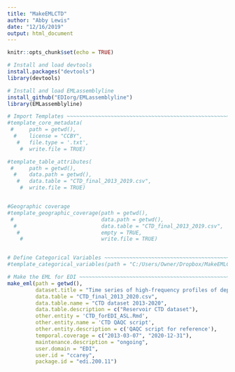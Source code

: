 ```yaml
---
title: "MakeEMLCTD"
author: "Abby Lewis"
date: "12/16/2019"
output: html_document
---
```


```r
knitr::opts_chunk$set(echo = TRUE)
```

```r
# Install and load devtools
install.packages("devtools")
library(devtools)

# Install and load EMLassemblyline
install_github("EDIorg/EMLassemblyline")
library(EMLassemblyline)

# Import Templates ~~~~~~~~~~~~~~~~~~~~~~~~~~~~~~~~~~~~~~~~~~~~~~~~~~~~~~~~~~~~~~~~~~~~~~~~~~~~~~~~~~~~~~~~~~~~~~~
#template_core_metadata(
 #     path = getwd(),
  #    license = "CCBY",
   #   file.type = '.txt',
    #  write.file = TRUE)

#template_table_attributes(
 #     path = getwd(),
  #    data.path = getwd(),
   #   data.table = "CTD_final_2013_2019.csv",
    #  write.file = TRUE)


#Geographic coverage
#template_geographic_coverage(path = getwd(),
 #                            data.path = getwd(),
  #                           data.table = "CTD_final_2013_2019.csv",
   #                          empty = TRUE,
    #                         write.file = TRUE)


# Define Categorical Variables ~~~~~~~~~~~~~~~~~~~~~~~~~~~~~~~~~~~~~~~~~~~~~~~~~~~~~~~~~~~~~~~~~~~~~~~~~~~~~~
#template_categorical_variables(path = "C:/Users/Owner/Dropbox/MakeEMLCTD")

# Make the EML for EDI ~~~~~~~~~~~~~~~~~~~~~~~~~~~~~~~~~~~~~~~~~~~~~~~~~~~~~~~~~~~~~~~~~~~~~~~~~~~~~~~~~~~~~~
make_eml(path = getwd(),
         dataset.title = "Time series of high-frequency profiles of depth, temperature, dissolved oxygen, conductivity, specific conductivity, chlorophyll a, turbidity, pH, oxidation-reduction potential, photosynthetic active radiation, and descent rate for Beaverdam Reservoir, Carvins Cove Reservoir, Falling Creek Reservoir, Gatewood Reservoir, and Spring Hollow Reservoir in Southwestern Virginia, USA 2013-2020",
         data.table = "CTD_final_2013_2020.csv",
         data.table.name = "CTD dataset 2013-2020",
         data.table.description = c("Reservoir CTD dataset"),
         other.entity = 'CTD_forEDI_ASL.Rmd',
         other.entity.name = 'CTD QAQC script',
         other.entity.description = c('QAQC script for reference'),
         temporal.coverage = c("2013-03-07", "2020-12-31"),
         maintenance.description = "ongoing",
         user.domain = "EDI",
         user.id = "ccarey",
         package.id = "edi.200.11")
```

